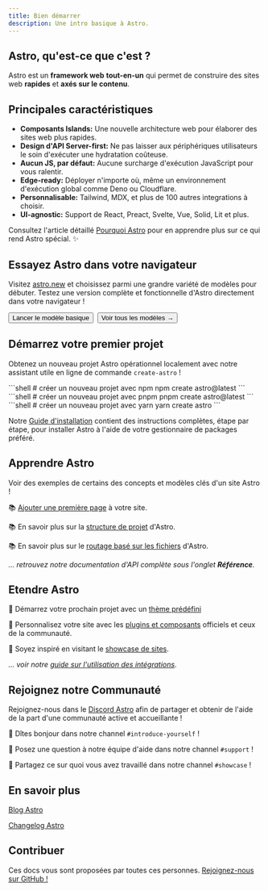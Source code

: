 ```yaml
---
title: Bien démarrer
description: Une intro basique à Astro.
---
```


## Astro, qu'est-ce que c'est ?

Astro est un **framework web** **tout-en-un** qui permet de construire des sites web **rapides** et **axés sur le contenu**.

## Principales caractéristiques

- **Composants Islands:** Une nouvelle architecture web pour élaborer des sites web plus rapides.
- **Design d'API Server-first:** Ne pas laisser aux périphériques utilisateurs le soin d'exécuter une hydratation coûteuse.
- **Aucun JS, par défaut:** Aucune surcharge d'exécution JavaScript pour vous ralentir.
- **Edge-ready:** Déployer n'importe où, même un environnement d'exécution global comme Deno ou Cloudflare.
- **Personnalisable:** Tailwind, MDX, et plus de 100 autres integrations à choisir.
- **UI-agnostic:** Support de React, Preact, Svelte, Vue, Solid, Lit et plus.

Consultez l'article détaillé [Pourquoi Astro](/fr/concepts/why-astro/) pour en apprendre plus sur ce qui rend Astro spécial. ✨

## Essayez Astro dans votre navigateur

Visitez [astro.new](https://astro.new/) et choisissez parmi une grandre variété de modèles pour débuter. Testez une version complète et fonctionnelle d'Astro directement dans votre navigateur !

<div style="display: flex; flex-wrap: wrap; gap: 0.5rem;">
  <Button href="https://astro.new/basics?on=stackblitz">Lancer le modèle basique</Button>
  <Button variant="outline" href="https://astro.new/">Voir tous les modèles →</Button>
</div>

## Démarrez votre premier projet

Obtenez un nouveau projet Astro opérationnel localement avec notre assistant utile en ligne de commande `create-astro` !

<PackageManagerTabs>
  <Fragment slot="npm">
  ```shell
  # créer un nouveau projet avec npm
  npm create astro@latest
  ```
  </Fragment>
  <Fragment slot="pnpm">
  ```shell
  # créer un nouveau projet avec pnpm
  pnpm create astro@latest
  ```
  </Fragment>
  <Fragment slot="yarn">
  ```shell
  # créer un nouveau projet avec yarn
  yarn create astro
  ```
  </Fragment>
</PackageManagerTabs>

Notre [Guide d'installation](/fr/install/auto/) contient des instructions complètes, étape par étape, pour installer Astro à l'aide de votre gestionnaire de packages préféré.

## Apprendre Astro

Voir des exemples de certains des concepts et modèles clés d'un site Astro !

📚 [Ajouter une première page](/fr/core-concepts/astro-pages/) à votre site.

📚 En savoir plus sur la [structure de projet](/fr/core-concepts/project-structure/) d'Astro.

📚 En savoir plus sur le [routage basé sur les fichiers](/fr/core-concepts/routing/) d'Astro.

*... retrouvez notre documentation d'API complète sous l'onglet **Référence**.*

## Etendre Astro

🧰 Démarrez votre prochain projet avec un [thème prédéfini](https://astro.build/themes/)

🧰 Personnalisez votre site avec les [plugins et composants](https://astro.build/integrations/) officiels et ceux de la communauté.

🧰 Soyez inspiré en visitant le [showcase de sites](https://astro.build/showcase/).

*... voir notre [guide sur l'utilisation des intégrations](/fr/guides/integrations-guide/)*.

## Rejoignez notre Communauté

Rejoignez-nous dans le [Discord Astro](https://astro.build/chat/) afin de partager et obtenir de l'aide de la part d'une communauté active et accueillante !

💬 Dîtes bonjour dans notre channel `#introduce-yourself` !

💬 Posez une question à notre équipe d'aide dans notre channel `#support` !

💬 Partagez ce sur quoi vous avez travaillé dans notre channel `#showcase` !

## En savoir plus

[Blog Astro](https://astro.build/blog/)

[Changelog Astro](https://github.com/withastro/astro/blob/main/packages/astro/CHANGELOG.md)

## Contribuer

Ces docs vous sont proposées par toutes ces personnes. [Rejoignez-nous sur GitHub !](https://github.com/withastro/docs)

<ContributorList githubRepo="withastro/docs" />
